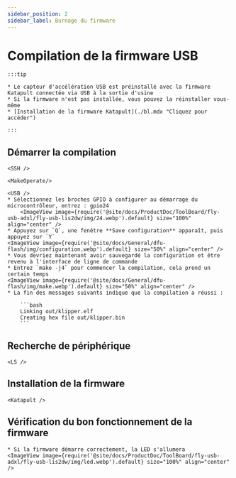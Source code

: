 ```yaml
---
sidebar_position: 2
sidebar_label: Burnage du firmware
---
```




# Compilation de la firmware USB

    :::tip

    * Le capteur d'accélération USB est préinstallé avec la firmware Katapult connectée via USB à la sortie d'usine
    * Si la firmware n'est pas installée, vous pouvez la réinstaller vous-même
    * [Installation de la firmware Katapult](./bl.mdx "Cliquez pour accéder")

    :::

## Démarrer la compilation

    <SSH />

    <MakeOperate/>

    <USB />
    * Sélectionnez les broches GPIO à configurer au démarrage du microcontrôleur, entrez : gpio24
        <ImageView image={require('@site/docs/ProductDoc/ToolBoard/fly-usb-adxl/fly-usb-lis2dw/img/24.webp').default} size="100%" align="center" />
    * Appuyez sur `Q`, une fenêtre **Save configuration** apparaît, puis appuyez sur `Y`
    <ImageView image={require('@site/docs/General/dfu-flash/img/configuration.webp').default} size="50%" align="center" />
    * Vous devriez maintenant avoir sauvegardé la configuration et être revenu à l'interface de ligne de commande
    * Entrez `make -j4` pour commencer la compilation, cela prend un certain temps
    <ImageView image={require('@site/docs/General/dfu-flash/img/make.webp').default} size="50%" align="center" />
    * La fin des messages suivants indique que la compilation a réussi :

        ```bash
        Linking out/klipper.elf
        Creating hex file out/klipper.bin
        ```

## Recherche de périphérique

    <LS />


## Installation de la firmware


    <Katapult />


## Vérification du bon fonctionnement de la firmware

    * Si la firmware démarre correctement, la LED s'allumera
    <ImageView image={require('@site/docs/ProductDoc/ToolBoard/fly-usb-adxl/fly-usb-lis2dw/img/led.webp').default} size="100%" align="center" />

